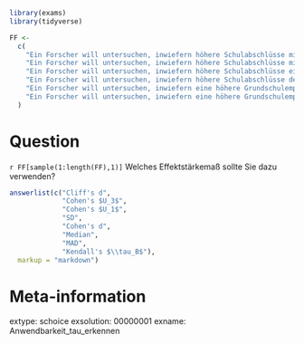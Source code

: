 ```r
library(exams)
library(tidyverse)

FF <-
  c(
    "Ein Forscher will untersuchen, inwiefern höhere Schulabschlüsse mit größerem Einkommen einhergehen.",
    "Ein Forscher will untersuchen, inwiefern höhere Schulabschlüsse mit besserer psychischer Gesundheit einhergehen.",
    "Ein Forscher will untersuchen, inwiefern höhere Schulabschlüsse einer Person mit höheren Schulabschlüssen der Partnerin einhergehen.",
    "Ein Forscher will untersuchen, inwiefern höhere Schulabschlüsse der Mutter mit höheren Schulabschlüssen der ältesten Tochter einhergehen.",
    "Ein Forscher will untersuchen, inwiefern eine höhere Grundschulempfehlung mit einem höchsten Schulabschluss der Eltern einhergeht.",
    "Ein Forscher will untersuchen, inwiefern eine höhere Grundschulempfehlung eines Kindes mit einer höheren Grundschulempfehlung dessen nächstjüngeren Geschwisters einhergeht."
  )

```

Question
========
`r FF[sample(1:length(FF),1)]` Welches Effektstärkemaß sollte Sie dazu verwenden?

```r
answerlist(c("Cliff's d",
             "Cohen's $U_3$",
             "Cohen's $U_1$",
             "SD",
             "Cohen's d",
             "Median",
             "MAD",
             "Kendall's $\\tau_B$"),
  markup = "markdown")
```


Meta-information
================
extype: schoice
exsolution: 00000001
exname: Anwendbarkeit_tau_erkennen